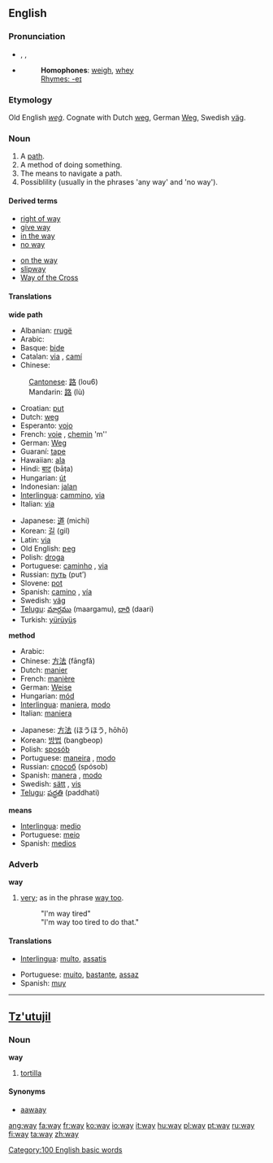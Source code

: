 ==English==

{{rank|how|long|am|121|way|even|say|well}}

===Pronunciation===
*{{AHD|wā}}, {{IPA|/weɪ/}}, {{SAMPA|/weI/}}
*{{audio|en-us-way.ogg|Audio (US)}}
*:'''Homophones''': [[weigh]], [[whey]]
*: [[Rhymes:English:-eɪ|Rhymes: -eɪ]]
===Etymology===
Old English ''[[weg#Old English|weġ]]''.  Cognate with Dutch [[weg]], German [[Weg]], Swedish [[väg]].

===Noun===
{{en-noun-reg}}

# A [[path]].
# A method of doing something.
# The means to navigate a path.
# Possiblility (usually in the phrases 'any way' and 'no way').

====Derived terms====
{{top2}}
*[[right of way]]
*[[give way]]
*[[in the way]]
*[[no way]]
{{mid2}}
*[[on the way]]
*[[slipway]]
*[[Way of the Cross]]
{{bottom}}

====Translations====
'''wide path'''
{{top}}
*Albanian: [[rrugë]]
*Arabic: {{ARchar|[[طريق]]}} {{Unicode|(ʈaríeq)}}
*Basque: [[bide]]
*Catalan: [[via]] {{f}}, [[camí]] {{m}}
*Chinese:
: [[Cantonese]]: [[路]] (lou6)
:Mandarin: [[路]] (lù)
*Croatian: [[put]] {{m}}
*Dutch: [[weg]]
*Esperanto: [[vojo]]
*French: [[voie]] {{f}}, [[chemin]] 'm''
*German: [[Weg]] {{m}}
*Guaraní: [[tape]]
*Hawaiian: [[ala#Hawaiian|ala]]
*Hindi: [[बाट]] (bāṭa)
*Hungarian: [[út]]
*Indonesian: [[jalan]]
*[[Interlingua]]: [[cammino]], [[via]]
*Italian: [[via#Italian|via]] {{f}}
{{mid}}
*Japanese: [[道]] (michi)
*Korean: [[길]] (gil)
*Latin: [[via]] {{f}}
*Old English: [[ƿeg]] {{m}}
*Polish: [[droga]] {{f}}
*Portuguese: [[caminho]] {{m}}, [[via#Portuguese|via]] {{f}}
*Russian: [[путь]] (put’) {{m}}
*Slovene: [[pot#Slovene|pot]]
*Spanish: [[camino]] {{m}}, [[vía]] {{f}}
*Swedish: [[väg]] {{c}}
*[[Telugu]]: [[మార్గము]] (maargamu), [[దారి]] (daari)
*Turkish: [[yürüyüş]]
{{bottom}}

'''method'''
{{top}}
*Arabic: {{ARchar|[[طريقة]]}} {{Unicode|(ʈaríeqa)}} {{f}}
*Chinese: [[方法]] (fāngfǎ)
*Dutch: [[manier]]
*French: [[manière]] {{f}}
*German: [[Weise]] {{f}}
*Hungarian: [[mód]]
*[[Interlingua]]: [[maniera]], [[modo]]
*Italian: [[maniera]] {{f}}
{{mid}}
*Japanese: [[方法]] (ほうほう, hōhō)
*Korean: [[방법]] (bangbeop)
*Polish: [[sposób]]
*Portuguese: [[maneira]] {{f}}, [[modo]] {{m}}
*Russian: [[способ]] (spósob) {{m}}
*Spanish: [[manera]] {{f}}, [[modo]] {{m}}
*Swedish: [[sätt]] {{n}}, [[vis]]
*[[Telugu]]: [[పద్ధతి ]] (paddhati)
{{bottom}}

'''means'''
*[[Interlingua]]: [[medio]]
*Portuguese: [[meio]] {{m}}
*Spanish: [[medios]] {{m}}

===Adverb===
'''way'''

# {{slang}} [[very]]; as in the phrase [[way too]].
#:"I'm way tired"
#:"I'm way too tired to do that."

====Translations====
{{top}}
*[[Interlingua]]: [[multo]], [[assatis]]
{{mid}}
*Portuguese: [[muito]], [[bastante]], [[assaz]]
*Spanish: [[muy]]
{{bottom}}

----

==[[Tz'utujil]]==

===Noun===
'''way'''

# [[tortilla]]

====Synonyms====
*[[aawaay]]

[[Category:100 English basic words]]

[[ang:way]]
[[fa:way]]
[[fr:way]]
[[ko:way]]
[[io:way]]
[[it:way]]
[[hu:way]]
[[pl:way]]
[[pt:way]]
[[ru:way]]
[[fi:way]]
[[ta:way]]
[[zh:way]]